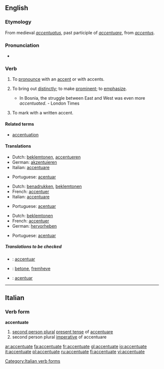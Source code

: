 ==English==

===Etymology===
From medieval {{L.}} ''[[accentuatus]]'', past participle of ''[[accentuare]]'', from ''[[accentus]]''.

===Pronunciation===
*{{audio|en-us-accentuate.ogg|Audio (US)}}

===Verb===
{{en-verb|accentuat|ing}}

# {{transitive}} To [[pronounce]] with an [[accent]] or with accents.
# {{transitive}} To bring out [[distinctly]]; to make [[prominent]]; to [[emphasize]].
#* In Bosnia, the struggle between East and West was even more ''accentuated''. - London Times
# {{transitive}} To mark with a written accent.

====Related terms====
* [[accentuation]]

====Translations====
{{trans-top|to pronounce with an accent}}
*Dutch: [[beklemtonen]], [[accentueren]]
*German: [[akzentuieren]]
*Italian: [[accentuare]]
{{trans-mid}}
*Portuguese: [[acentuar]]
{{trans-bottom}}

{{trans-top|to bring out distinctly}}
*Dutch: [[benadrukken]], [[beklemtonen]]
*French: [[accentuer]]
*Italian: [[accentuare]]
{{trans-mid}}
*Portuguese: [[acentuar]]
{{trans-bottom}}

{{trans-top|to mark with the written accent}}
*Dutch: [[beklemtonen]]
*French: [[accentuer]]
*German: [[hervorheben]]
{{trans-mid}}
*Portuguese: [[acentuar]]
{{trans-bottom}}

=====Translations to be checked=====
{{checktrans}}
*{{ttbc|Interlingua}}: [[accentuar]]
*{{ttbc|Norwegian}}: [[betone]], [[fremheve]]
*{{ttbc|Spanish}}: [[acentuar]]

----

==Italian==

===Verb form===
'''accentuate'''

# [[second person plural]] [[present tense]] of [[accentuare]]
# second person plural [[imperative]] of accentuare

[[Category:Italian verb forms]]

[[ar:accentuate]]
[[fa:accentuate]]
[[fr:accentuate]]
[[gl:accentuate]]
[[io:accentuate]]
[[it:accentuate]]
[[pl:accentuate]]
[[ru:accentuate]]
[[fi:accentuate]]
[[vi:accentuate]]